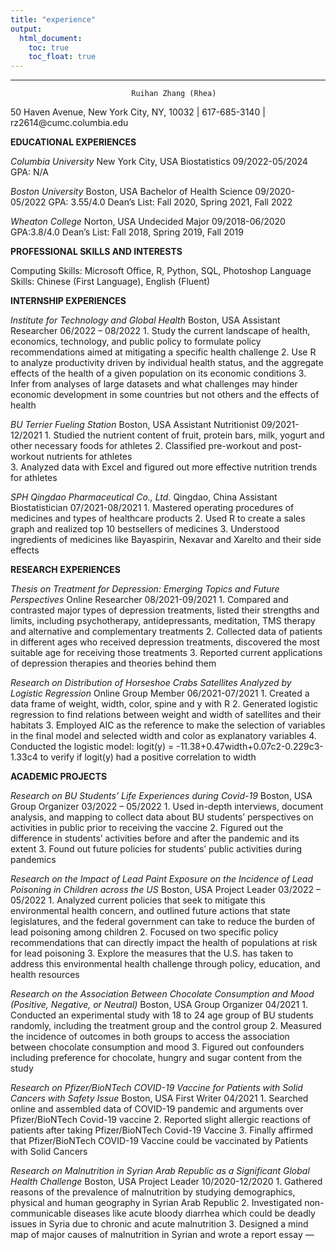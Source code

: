 ```yaml
---
title: "experience"
output: 
  html_document:
    toc: true
    toc_float: true
---
```


---

                               Ruihan Zhang (Rhea)
50 Haven Avenue, New York City, NY, 10032 | 617-685-3140 | rz2614@cumc.columbia.edu

**EDUCATIONAL EXPERIENCES**

*Columbia University*                                     New York City, USA
Biostatistics                                              09/2022-05/2024
GPA: N/A

*Boston University*                                              Boston, USA
Bachelor of Health Science                                 09/2020-05/2022
GPA: 3.55/4.0
Dean’s List: Fall 2020, Spring 2021, Fall 2022

*Wheaton College*                                               Norton, USA
Undecided Major                                          09/2018-06/2020
GPA:3.8/4.0
Dean’s List: Fall 2018, Spring 2019, Fall 2019

**PROFESSIONAL SKILLS AND INTERESTS**

Computing Skills: Microsoft Office, R, Python, SQL, Photoshop
Language Skills: Chinese (First Language), English (Fluent)

**INTERNSHIP EXPERIENCES**

*Institute for Technology and Global Health*                       Boston, USA
Assistant Researcher                                       06/2022 – 08/2022
1. Study the current landscape of health, economics, technology, and public policy to formulate policy recommendations aimed at mitigating a specific health challenge
2. Use R to analyze productivity driven by individual health status, and the aggregate effects of the health of a given population on its economic conditions
3. Infer from analyses of large datasets and what challenges may hinder economic development in some countries but not others and the effects of health

*BU Terrier Fueling Station*                                      Boston, USA
Assistant Nutritionist                                          09/2021-12/2021
1. Studied the nutrient content of fruit, protein bars, milk, yogurt and other necessary foods for athletes
2. Classified pre-workout and post-workout nutrients for athletes  
3. Analyzed data with Excel and figured out more effective nutrition trends for athletes

*SPH Qingdao Pharmaceutical Co., Ltd.*                        Qingdao, China
Assistant Biostatistician                                                      07/2021-08/2021
1. Mastered operating procedures of medicines and types of healthcare products
2. Used R to create a sales graph and realized top 10 bestsellers of medicines 
3. Understood ingredients of medicines like Bayaspirin, Nexavar and Xarelto and their side effects

**RESEARCH EXPERIENCES**

*Thesis on Treatment for Depression: Emerging Topics and Future Perspectives*    Online
Researcher                                                  08/2021-09/2021
1. Compared and contrasted major types of depression treatments, listed their strengths and limits, including psychotherapy, antidepressants, meditation, TMS therapy and alternative and complementary treatments
2. Collected data of patients in different ages who received depression treatments, discovered the most suitable age for receiving those treatments
3. Reported current applications of depression therapies and theories behind them

*Research on Distribution of Horseshoe Crabs Satellites Analyzed by Logistic Regression*                                                          Online
Group Member                                              06/2021-07/2021
1. Created a data frame of weight, width, color, spine and y with R
2. Generated logistic regression to find relations between weight and width of satellites and their habitats 
3. Employed AIC as the reference to make the selection of variables in the final model and selected width and color as explanatory variables
4. Conducted the logistic model: logit(y) = -11.38+0.47width+0.07c2-0.229c3-1.33c4 to verify if logit(y) had a positive correlation to width 

**ACADEMIC PROJECTS**

*Research on BU Students’ Life Experiences during Covid-19*      Boston, USA
Group Organizer                                            03/2022 – 05/2022
1. Used in-depth interviews, document analysis, and mapping to collect data about BU students’ perspectives on activities in public prior to receiving the vaccine
2. Figured out the difference in students’ activities before and after the pandemic and its extent
3. Found out future policies for students’ public activities during pandemics

*Research on the Impact of Lead Paint Exposure on the Incidence of Lead Poisoning in Children across the US*                            Boston, USA
Project Leader                                             03/2022 – 05/2022
1. Analyzed current policies that seek to mitigate this environmental health concern, and outlined future actions that state legislatures, and the federal government can take to reduce the burden of lead poisoning among children
2. Focused on two specific policy recommendations that can directly impact the health of populations at risk for lead poisoning
3. Explore the measures that the U.S. has taken to address this environmental health challenge through policy, education, and health resources

*Research on the Association Between Chocolate Consumption and Mood (Positive, Negative, or Neutral)*                                  Boston, USA
Group Organizer                                                     04/2021
1. Conducted an experimental study with 18 to 24 age group of BU students randomly, including the treatment group and the control group 
2. Measured the incidence of outcomes in both groups to access the association between chocolate consumption and mood
3. Figured out confounders including preference for chocolate, hungry and sugar content from the study

*Research on Pfizer/BioNTech COVID-19 Vaccine for Patients with Solid Cancers with Safety Issue*                                               Boston, USA
First Writer                                                          04/2021
1. Searched online and assembled data of COVID-19 pandemic and arguments over Pfizer/BioNTech Covid-19 vaccine
2. Reported slight allergic reactions of patients after taking Pfizer/BioNTech Covid-19 Vaccine
3. Finally affirmed that Pfizer/BioNTech COVID-19 Vaccine could be vaccinated by Patients with Solid Cancers

*Research on Malnutrition in Syrian Arab Republic as a Significant Global Health Challenge*                                                     Boston, USA
Project Leader                                                                 10/2020-12/2020
1. Gathered reasons of the prevalence of malnutrition by studying demographics, physical and human geography in Syrian Arab Republic 
2. Investigated non-communicable diseases like acute bloody diarrhea which could be deadly issues in Syria due to chronic and acute malnutrition 
3. Designed a mind map of major causes of malnutrition in Syrian and wrote a report essay
---



